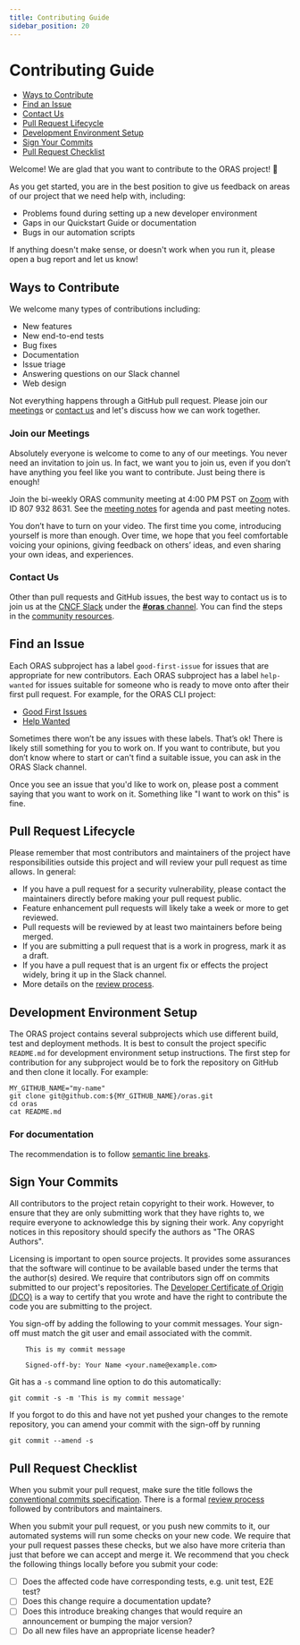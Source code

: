 ```yaml
---
title: Contributing Guide
sidebar_position: 20
---
```


# Contributing Guide

* [Ways to Contribute](#ways-to-contribute)
* [Find an Issue](#find-an-issue)
* [Contact Us](#contact-us)
* [Pull Request Lifecycle](#pull-request-lifecycle)
* [Development Environment Setup](#development-environment-setup)
* [Sign Your Commits](#sign-your-commits)
* [Pull Request Checklist](#pull-request-checklist)

Welcome! We are glad that you want to contribute to the ORAS project! 💖

As you get started, you are in the best position to give us feedback on areas of
our project that we need help with, including:

* Problems found during setting up a new developer environment
* Gaps in our Quickstart Guide or documentation
* Bugs in our automation scripts

If anything doesn't make sense, or doesn't work when you run it, please open a
bug report and let us know!

## Ways to Contribute

We welcome many types of contributions including:

* New features
* New end-to-end tests
* Bug fixes
* Documentation
* Issue triage
* Answering questions on our Slack channel
* Web design

Not everything happens through a GitHub pull request. Please join our
[meetings](#join-our-meetings) or [contact us](#contact-us) and let's discuss
how we can work together.

### Join our Meetings

Absolutely everyone is welcome to come to any of our meetings. You never need an
invitation to join us. In fact, we want you to join us, even if you don’t have
anything you feel like you want to contribute. Just being there is enough!

Join the bi-weekly ORAS community meeting at 4:00 PM PST on [Zoom][zoom] with ID
807 932 8631. See the [meeting notes][meeting-notes] for agenda and past
meeting notes.

You don’t have to turn on your video. The first time you come, introducing
yourself is more than enough. Over time, we hope that you feel comfortable
voicing your opinions, giving feedback on others’ ideas, and even sharing your
own ideas, and experiences.

### Contact Us

Other than pull requests and GitHub issues, the best way to contact us is to
join us at the [CNCF Slack][cncf-slack] under the [**#oras** channel][slack].
You can find the steps in the
[community resources](/community/community_resources.mdx#joining-the-slack-channel).

## Find an Issue

Each ORAS subproject has a label `good-first-issue` for issues that are
appropriate for new contributors. Each ORAS subproject has a label `help-wanted`
for issues suitable for someone who is ready to move onto after their first pull
request. For example, for the ORAS CLI project:

* [Good First Issues][good-first-issue]
* [Help Wanted][help-wanted-label]

Sometimes there won’t be any issues with these labels. That’s ok! There is
likely still something for you to work on. If you want to contribute, but you
don’t know where to start or can't find a suitable issue, you can ask in the
ORAS Slack channel.

Once you see an issue that you'd like to work on, please post a comment saying
that you want to work on it. Something like "I want to work on this" is fine.

## Pull Request Lifecycle

Please remember that most contributors and maintainers of the project have
responsibilities outside this project and will review your pull request as time
allows. In general:

* If you have a pull request for a security vulnerability, please contact the
  maintainers directly before making your pull request public.
* Feature enhancement pull requests will likely take a week or more to get
  reviewed.
* Pull requests will be reviewed by at least two maintainers before being
  merged.
* If you are submitting a pull request that is a work in progress, mark it as a
  draft.
* If you have a pull request that is an urgent fix or effects the project
  widely, bring it up in the Slack channel.
* More details on the [review process][review-process].

## Development Environment Setup

The ORAS project contains several subprojects which use different build, test
and deployment methods. It is best to consult the project specific `README.md`
for development environment setup instructions. The first step for contribution
for any subproject would be to fork the repository on GitHub and then clone it
locally. For example:

```console
MY_GITHUB_NAME="my-name"
git clone git@github.com:${MY_GITHUB_NAME}/oras.git
cd oras
cat README.md
```

### For documentation

The recommendation is to follow [semantic line breaks][sembr].

## Sign Your Commits

All contributors to the project retain copyright to their work. However, to
ensure that they are only submitting work that they have rights to, we require
everyone to acknowledge this by signing their work. Any copyright notices in
this repository should specify the authors as "The ORAS Authors".

Licensing is important to open source projects. It provides some assurances that
the software will continue to be available based under the terms that the
author(s) desired. We require that contributors sign off on commits submitted to
our project's repositories. The [Developer Certificate of Origin (DCO)][dco] is
a way to certify that you wrote and have the right to contribute the code you
are submitting to the project.

You sign-off by adding the following to your commit messages. Your sign-off must
match the git user and email associated with the commit.

```console
    This is my commit message

    Signed-off-by: Your Name <your.name@example.com>
```

Git has a `-s` command line option to do this automatically:

    git commit -s -m 'This is my commit message'

If you forgot to do this and have not yet pushed your changes to the remote
repository, you can amend your commit with the sign-off by running

    git commit --amend -s

## Pull Request Checklist

When you submit your pull request, make sure the title follows the [conventional
commits specification][conventional-commits]. There is a formal [review
process][review-process] followed by contributors and maintainers.

When you submit your pull request, or you push new commits to it, our automated
systems will run some checks on your new code. We require that your pull request
passes these checks, but we also have more criteria than just that before we can
accept and merge it. We recommend that you check the following things locally
before you submit your code:

* [ ]  Does the affected code have corresponding tests, e.g. unit test, E2E
  test?
* [ ]  Does this change require a documentation update?
* [ ]  Does this introduce breaking changes that would require an announcement
  or bumping the major version?
* [ ]  Do all new files have an appropriate license header?

[zoom]: https://zoom.us/j/8079328631?pwd=UzN0NUlmbmcvTTN5L0o5VUQ2YndyQT09
[cncf-slack]: https://cloud-native.slack.com
[slack]: https://app.slack.com/client/T08PSQ7BQ/CJ1KHJM5Z
[good-first-issue]: https://github.com/oras-project/oras/labels/good%20first%20issue
[help-wanted-label]: https://github.com/oras-project/oras/labels/help%20wanted
[sembr]: https://sembr.org/
[conventional-commits]: https://www.conventionalcommits.org/
[review-process]: https://github.com/oras-project/community/blob/main/REVIEWING.md
[dco]: https://probot.github.io/apps/dco/
[meeting-notes]: https://hackmd.io/5jBuSmL1QjG-_C1PUNonCQ?view
